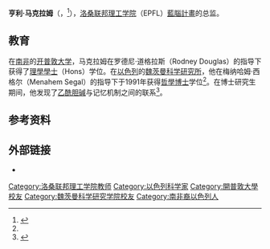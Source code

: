 {{Infobox scientist
| name              = 亨利·馬克拉姆<br/><small>Henry Markram</small>
| image             = Portrait of Henry Markram.jpg
| image_size        = 200px
| caption           = 2013年時的马克拉姆
| birth_name        = <!--if different-->
| birth_date        = {{Birth date and age|df=y|1962|3|28}}
| birth_place       = {{ZAF-1961}}
| residence         = 
| nationality       = {{ISR}}
| fields            = [[神經科學|神經科學]]
| workplaces        = [[洛桑联邦理工学院|洛桑联邦理工学院]]
| alma_mater        = {{Plainlist|
* [[开普敦大学|开普敦大学]]（BSc）
* [[魏茨曼科学研究所|魏茨曼科学研究所]]（PhD）}}
| doctoral_advisor  = Menahem Segal{{citation needed|date=October 2013}}
| doctoral_students = 
| thesis_title      = Acetylcholine interacts with the NMDA receptor through the phosphoinositide pathway
| thesis_url        = https://web.archive.org/web/20160304042827/http://lib-phds1.weizmann.ac.il/vufind/Record/000152593
| thesis_year       = 1991年
| known_for         = [[藍腦計畫|藍腦計畫]]<br/>[[人腦計畫|人腦計畫]]<br/>[[脈衝時序依賴可塑性|脈衝時序依賴可塑性]]
| influences        = 
| influenced        = 
| religion          = 
| awards            = [[福布莱特计划|福布莱特学者]]
| website           = {{URL|people.epfl.ch/henry.markram}}
}}

'''亨利·马克拉姆'''（{{lang-en|Henry Markram}}，{{bd|1962年|3月28日|||catIdx=Markram}}<ref name="CV">{{Cite web |url=http://bluebrain.epfl.ch/webdav/site/bluebrain/shared/HMCV_May2005.pdf |title=Henry Markram Curriculum Vitae |accessdate=2018-04-16 |archive-date=2015-03-19 |archive-url=https://web.archive.org/web/20150319082250/http://bluebrain.epfl.ch/webdav/site/bluebrain/shared/HMCV_May2005.pdf |dead-url=no }}</ref>），[[洛桑联邦理工学院|洛桑联邦理工学院]]（EPFL）[[藍腦計畫|藍腦計畫]]的总监。

== 教育 ==
在[[南非|南非]]的[[开普敦大学|开普敦大学]]，马克拉姆在罗德尼·道格拉斯（Rodney Douglas）的指导下获得了[[理學學士|理學學士]]（Hons）学位。在[[以色列|以色列]]的[[魏茨曼科学研究所|魏茨曼科学研究所]]，他在梅纳哈姆·西格尔（Menahem Segal）的指导下于1991年获得[[哲學博士|哲學博士]]学位<ref name=CV/>。在博士研究生期间，他发现了[[乙酰胆碱|乙酰胆碱]]与记忆机制之间的联系<ref>{{Cite journal | doi = 10.1016/0006-8993(90)91106-Q | last1 = Markram | first1 = H. | last2 = Segal | first2 = M. | title = Electrophysiological characteristics of cholinergic and non-cholinergic neurons in the rat medial septum-diagonal band complex | journal = Brain Research | volume = 513 | issue = 1 | pages = 171–174 | year = 1990 | pmid = 2350680}}</ref>。

== 参考资料 ==
{{Reflist}}

== 外部链接 ==
{{Commons category|Henry Markram}}
* {{TED speaker}}

{{Authority control}}
{{Portal bar|神经科学|瑞士|人物}}

{{DEFAULTSORT:Markram, Henry}}
[[Category:洛桑联邦理工学院教师|Category:洛桑联邦理工学院教师]]
[[Category:以色列科学家|Category:以色列科学家]]
[[Category:開普敦大學校友|Category:開普敦大學校友]]
[[Category:魏茨曼科学研究学院校友|Category:魏茨曼科学研究学院校友]]
[[Category:南非裔以色列人|Category:南非裔以色列人]]